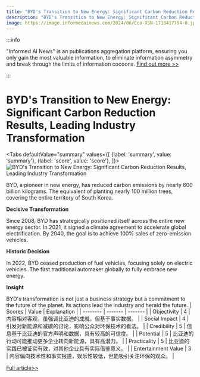 ```yaml
---
title: "BYD's Transition to New Energy: Significant Carbon Reduction Results, Leading Industry Transformation"
description: "BYD's Transition to New Energy: Significant Carbon Reduction Results, Leading Industry Transformation"
image: https://image.informedainews.com/2024/06/Eco-XSN-1718417794-0.jpg
---
```



:::info

"Informed AI News" is an publications aggregation platform, ensuring you only gain the most valuable information, to eliminate information asymmetry and break through the limits of information cocoons.  [Find out more >>](/)

:::

# BYD's Transition to New Energy: Significant Carbon Reduction Results, Leading Industry Transformation


<Tabs
	defaultValue="summary"
	values={[
	{label: 'summary', value: 'summary'},
	{label: 'score', value: 'score'},
]}>
<TabItem value="summary">
<img
  src="https://image.informedainews.com/2024/06/Eco-XSN-1718417794-0.jpg"
  alt="BYD's Transition to New Energy: Significant Carbon Reduction Results, Leading Industry Transformation"
/>



BYD, a pioneer in new energy, has reduced carbon emissions by nearly 600 billion kilograms. The equivalent of planting nearly 100 million trees, covering the entire territory of South Korea.

**Decisive Transformation**

Since 2008, BYD has strategically positioned itself across the entire new energy sector. In 2021, it signed a climate agreement to accelerate global electrification. By 2040, the goal is to achieve 100% sales of zero-emission vehicles.

**Historic Decision**

In 2022, BYD ceased production of fuel vehicles, focusing solely on electric vehicles. The first traditional automaker globally to fully embrace new energy.

**Insight**

BYD's transformation is not just a business strategy but a commitment to the future of the planet. Its actions lead the industry and herald the future.
</TabItem>
<TabItem value="score">
	| Scores     | Value   | Explanation |
	| -------- | ------- | ------- |
	| Objectivity  | 4    | 内容相对客观，虽强调比亚迪的成就，但基于事实数据。    |
	| Social Impact | 4     | 引发对新能源和减碳的讨论，影响公众对环保技术的看法。    |
	| Credibility    | 5    | 信息基于比亚迪的官方声明和数据，具有较高的可信度。    |
	| Potential    | 5    | 比亚迪的行动可能推动更多企业转向新能源，具有高潜力。    |
	| Practicality    | 5    | 比亚迪的实践已被证实有效，对其他企业具有实际借鉴意义。    |
	| Entertainment Value    | 3    | 内容偏向技术性和事实报道，娱乐性较低，但能吸引关注环保的观众。    |
</TabItem>
</Tabs>

[Full article>>](https://www.cnbeta.com.tw/articles/tech/1434772.htm)
